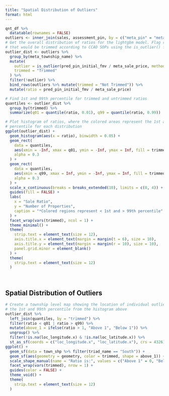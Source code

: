 ```yaml
---
title: "Spatial Distribution of Outliers"
format: html
---
```


```r

qnt_df %>%
  datatable(rownames = FALSE)
outliers <- inner_join(sales, assessment_pin, by = c("meta_pin" = "meta_pin"))
# Get the overall distribution of ratios for the lightgbm model. Flag ratios
# that would be trimmed according to CCAO SOPs using the is_outlier() function
outlier_dist <- outliers %>%
  group_by(meta_township_name) %>%
  mutate(
    outlier = is_outlier(pred_pin_initial_fmv / meta_sale_price, method = "quantile"),
    trimmed = "Trimmed"
  ) %>%
  filter(!outlier) %>%
  bind_rows(outliers %>% mutate(trimmed = "Not Trimmed")) %>%
  mutate(ratio = pred_pin_initial_fmv / meta_sale_price) 

# Find 1st and 99th percentile for trimmed and untrimmed ratios
quantiles <- outlier_dist %>%
  group_by(trimmed) %>%
  summarize(q01 = quantile(ratio, 0.01), q99 = quantile(ratio, 0.99))

# Plot histogram of ratios, where the colored areas represent the 1st and 99th
# percentile for each distribution
ggplot(outlier_dist) +
  geom_histogram(aes(x = ratio), binwidth = 0.05) +
  geom_rect(
    data = quantiles,
    aes(xmin = -Inf, xmax = q01, ymin = -Inf, ymax = Inf, fill = trimmed),
    alpha = 0.3
  ) +
  geom_rect(
    data = quantiles,
    aes(xmin = q99, xmax = Inf, ymin = -Inf, ymax = Inf, fill = trimmed),
    alpha = 0.3
  ) +
  scale_x_continuous(breaks = breaks_extended(10), limits = c(0, 4)) +
  guides(fill = FALSE) +
  labs(
    x = "Sale Ratio",
    y = "Number of Properties",
    caption = "*Colored regions represent < 1st and > 99th percentile"
  ) +
  facet_wrap(vars(trimmed), ncol = 1) +
  theme_minimal() +
  theme(
    strip.text = element_text(size = 12),
    axis.title.x = element_text(margin = margin(t = 6), size = 10),
    axis.title.y = element_text(margin = margin(r = 10), size = 10),
    panel.grid.minor = element_blank()
  ) +
  theme(
    strip.text = element_text(size = 12)
  )

```

<br>

## Spatial Distribution of Outliers

```r
# Create a township level map showing the location of individual outliers within
# the 1st and 99th percentile from the histogram above
outlier_dist %>%
  left_join(quantiles, by = "trimmed") %>%
  filter(ratio < q01 | ratio > q99) %>%
  mutate(above_1 = ifelse(ratio > 1, "Above 1", "Below 1")) %>%
  ungroup() %>%
  filter(!is.na(loc_longitude.x) & !is.na(loc_latitude.x)) %>%
  st_as_sf(coords = c("loc_longitude.x", "loc_latitude.x"), crs = 4326) %>%
ggplot() +
  geom_sf(data = town_shp %>% filter(triad_name == "South")) +
  geom_sf(aes(geometry = geometry, color = trimmed, shape = above_1)) +
  scale_shape_manual(name = "Ratio is:", values = c("Above 1" = 0, "Below 1" = 16)) +
  facet_wrap(vars(trimmed), nrow = 1) +
  guides(color = FALSE) +
  theme_void() +
  theme(
    strip.text = element_text(size = 12)
  )

```
